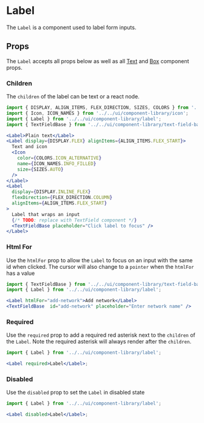 

# Label

The `Label` is a component used to label form inputs.

<Canvas>
  <Story id="ui-components-component-library-label-label-stories-js--default-story" />
</Canvas>

## Props

The `Label` accepts all props below as well as all [Text](/docs/ui-components-component-library-text-text-stories-js--default-story#props) and [Box](/docs/ui-components-ui-box-box-stories-js--default-story#props) component props.

<ArgsTable of={Label} />

### Children

The `children` of the label can be text or a react node.

<Canvas>
  <Story id="ui-components-component-library-label-label-stories-js--children" />
</Canvas>

```jsx
import { DISPLAY, ALIGN_ITEMS, FLEX_DIRECTION, SIZES, COLORS } from '../../../helpers/constants/design-system';
import { Icon, ICON_NAMES } from '../../ui/component-library/icon';
import { Label } from '../../ui/component-library/label';
import { TextFieldBase } from '../../ui/component-library/text-field-base'

<Label>Plain text</Label>
<Label display={DISPLAY.FLEX} alignItems={ALIGN_ITEMS.FLEX_START}>
  Text and icon
  <Icon
    color={COLORS.ICON_ALTERNATIVE}
    name={ICON_NAMES.INFO_FILLED}
    size={SIZES.AUTO}
  />
</Label>
<Label
  display={DISPLAY.INLINE_FLEX}
  flexDirection={FLEX_DIRECTION.COLUMN}
  alignItems={ALIGN_ITEMS.FLEX_START}
>
  Label that wraps an input
  {/* TODO: replace with TextField component */}
  <TextFieldBase placeholder="Click label to focus" />
</Label>
```

### Html For

Use the `htmlFor` prop to allow the `Label` to focus on an input with the same id when clicked. The cursor will also change to a `pointer` when the `htmlFor` has a value

<Canvas>
  <Story id="ui-components-component-library-label-label-stories-js--html-for" />
</Canvas>

```jsx
import { TextFieldBase } from '../../ui/component-library/text-field-base';
import { Label } from '../../ui/component-library/label';

<Label htmlFor="add-network">Add network</Label>
<TextFieldBase  id="add-network" placeholder="Enter network name" />
```

### Required

Use the `required` prop to add a required red asterisk next to the `children` of the `Label`. Note the required asterisk will always render after the `children`.

<Canvas>
  <Story id="ui-components-component-library-label-label-stories-js--required" />
</Canvas>

```jsx
import { Label } from '../../ui/component-library/label';

<Label required>Label</Label>;
```

### Disabled

Use the `disabled` prop to set the `Label` in disabled state

<Canvas>
  <Story id="ui-components-component-library-label-label-stories-js--disabled" />
</Canvas>

```jsx
import { Label } from '../../ui/component-library/label';

<Label disabled>Label</Label>;
```
